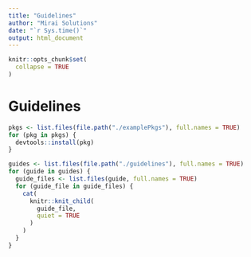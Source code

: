 ```yaml
---
title: "Guidelines"
author: "Mirai Solutions"
date: "`r Sys.time()`"
output: html_document
---
```


```r
knitr::opts_chunk$set(
  collapse = TRUE
)
```

# Guidelines

```r
pkgs <- list.files(file.path("./examplePkgs"), full.names = TRUE)
for (pkg in pkgs) {
  devtools::install(pkg)
}
```

```r
guides <- list.files(file.path("./guidelines"), full.names = TRUE)
for (guide in guides) {
  guide_files <- list.files(guide, full.names = TRUE)
  for (guide_file in guide_files) {
    cat(
      knitr::knit_child(
        guide_file,
        quiet = TRUE
      ) 
    ) 
  }
}
```
